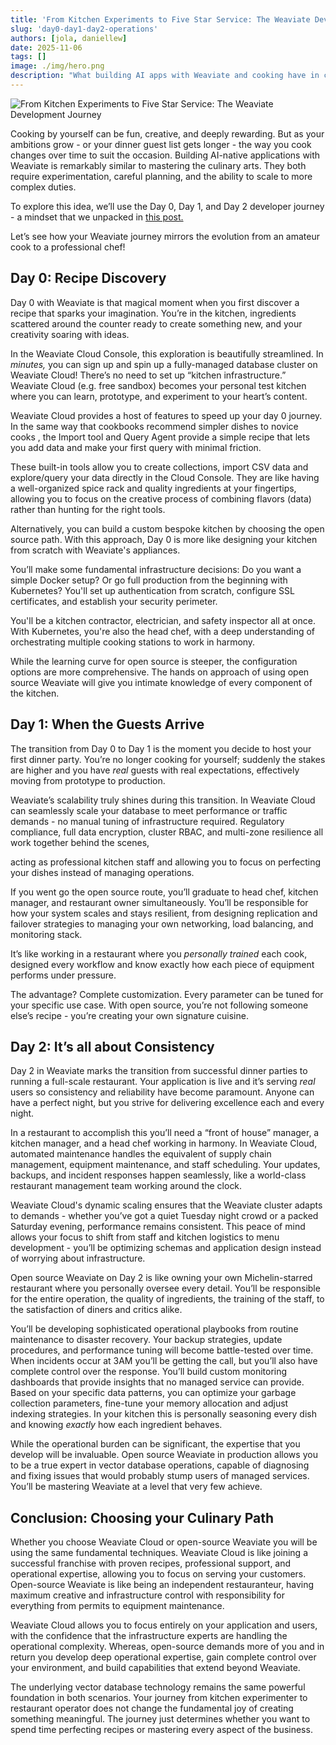 ```yaml
---
title: 'From Kitchen Experiments to Five Star Service: The Weaviate Development Journey'
slug: 'day0-day1-day2-operations'
authors: [jola, daniellew]
date: 2025-11-06
tags: []
image: ./img/hero.png
description: "What building AI apps with Weaviate and cooking have in common? Let’s find out! "
---
```


![From Kitchen Experiments to Five Star Service: The Weaviate Development Journey](./img/hero.png)

Cooking by yourself can be fun, creative, and deeply rewarding. But as your ambitions grow - or your dinner guest list gets longer - the way you cook changes over time to suit the occasion. Building AI-native applications with Weaviate is remarkably similar to mastering the culinary arts. They both require experimentation, careful planning, and the ability to scale to more complex duties. 

To explore this idea, we’ll use the Day 0, Day 1, and Day 2 developer journey - a mindset that we unpacked in [this post.](/blog/building-core-of-ai-native-stack)

Let’s see how your Weaviate journey mirrors the evolution from an amateur cook to a professional chef!

## Day 0: Recipe Discovery

Day 0 with Weaviate is that magical moment when you first discover a recipe that sparks your imagination. You’re in the kitchen, ingredients scattered around the counter ready to create something new, and your creativity soaring with ideas. 

In the Weaviate Cloud Console, this exploration is beautifully streamlined. In *minutes,* you can sign up and spin up a fully-managed database cluster on Weaviate Cloud! There’s no need to set up “kitchen infrastructure.” Weaviate Cloud (e.g. free sandbox) becomes your personal test kitchen where you can learn, prototype, and experiment to your heart’s content. 

Weaviate Cloud provides a host of features to speed up your day 0 journey. In the same way that cookbooks recommend simpler dishes to novice cooks , the Import tool and Query Agent provide a simple recipe that lets you add data and make your first query with minimal friction. 

These built-in tools allow you to create collections, import CSV data and explore/query your data directly in the Cloud Console. They are like having a well-organized spice rack and quality ingredients at your fingertips, allowing you to focus on the creative process of combining flavors (data) rather than hunting for the right tools.

Alternatively, you can build a custom bespoke kitchen by choosing the open source path. With this approach, Day 0 is more like designing your kitchen from scratch with Weaviate's appliances. 

You’ll make some fundamental infrastructure decisions: Do you want a simple Docker setup? Or go full production from the beginning with Kubernetes? You'll set up authentication from scratch, configure SSL certificates, and establish your security perimeter. 

You'll be a kitchen contractor, electrician, and safety inspector all at once. With Kubernetes, you're also the head chef, with a deep understanding of  orchestrating multiple cooking stations to work in harmony.

While the learning curve for open source is steeper, the configuration options are more comprehensive. The hands on approach of using open source Weaviate will give you intimate knowledge of every component of the kitchen. 

## Day 1: When the Guests Arrive

The transition from Day 0 to Day 1 is the moment you decide to host your first dinner party. You’re no longer cooking for yourself; suddenly the stakes are higher and you have *real* guests with real expectations, effectively moving from prototype to production. 

Weaviate’s scalability truly shines during this transition. In Weaviate Cloud  can seamlessly scale your database to meet performance or traffic demands - no manual tuning of infrastructure required.  Regulatory  compliance, full data encryption, cluster RBAC, and multi-zone resilience all work together behind the scenes,

acting as professional kitchen staff and allowing you to focus on perfecting your dishes instead of managing operations. 

If you went go the open source route, you’ll graduate to head chef, kitchen manager, and restaurant owner simultaneously. You’ll be responsible for how your system scales and stays resilient, from designing replication and failover strategies to managing your own networking, load balancing, and monitoring stack. 

 It’s like working in a restaurant where you *personally trained* each cook, designed every workflow and know exactly how each piece of equipment performs under pressure.

The advantage? Complete customization. Every parameter can be tuned for your specific use case. With open source, you’re not following someone else’s recipe - you’re creating your own signature cuisine. 

## Day 2: It’s all about Consistency

Day 2 in Weaviate marks the transition from successful dinner parties to running a full-scale restaurant. Your application is live and it’s serving *real* users so consistency and reliability have become paramount. Anyone can have a perfect night, but you strive for delivering excellence each and every night. 

In a restaurant to accomplish this you’ll need a “front of house” manager, a kitchen manager, and a head chef working in harmony. In Weaviate Cloud, automated maintenance handles the equivalent of supply chain management, equipment maintenance, and staff scheduling. Your updates, backups, and incident responses happen seamlessly, like a world-class restaurant management team working around the clock. 

Weaviate Cloud's dynamic scaling ensures that the Weaviate cluster adapts to demands -  whether you’ve got a quiet Tuesday night crowd or a packed Saturday evening, performance remains consistent. This peace of mind allows your focus to shift from staff and kitchen logistics  to menu development - you’ll be optimizing schemas and application design instead of worrying about infrastructure. 

Open source Weaviate on Day 2 is like owning your own Michelin-starred restaurant where you personally oversee every detail. You’ll be responsible for the entire operation, the quality of ingredients, the training of the staff, to the satisfaction of diners and critics alike. 

You’ll be developing sophisticated operational playbooks from routine maintenance to disaster recovery. Your backup strategies, update procedures, and performance tuning will become battle-tested over time. When incidents occur at 3AM you’ll be getting the call, but you’ll also have complete control over the response. You’ll build custom monitoring dashboards that provide insights that no managed service can provide. Based on your specific data patterns, you can optimize your garbage collection parameters, fine-tune your memory allocation and adjust indexing strategies. In your kitchen this is personally seasoning every dish and knowing *exactly* how each ingredient behaves. 

While the operational burden can be significant, the expertise that you develop will be invaluable. Open source Weaviate in production allows you to be a true expert in vector database operations, capable of diagnosing and fixing issues that would probably stump users of managed services. You’ll be mastering Weaviate at a level that very few achieve. 

## Conclusion: Choosing your Culinary Path

Whether you choose Weaviate Cloud or open-source Weaviate you will be using the same fundamental techniques. Weaviate Cloud is like joining a successful franchise with proven recipes, professional support, and operational expertise, allowing you to focus on serving your customers. Open-source Weaviate is like being an independent restauranteur, having maximum creative and infrastructure control with responsibility for everything from permits to equipment maintenance. 

Weaviate Cloud allows you to focus entirely on your application and users, with the confidence that the infrastructure experts are handling the operational complexity. Whereas, open-source demands more of you and in return you develop deep operational expertise, gain complete control over your environment, and build capabilities that extend beyond Weaviate. 

The underlying vector database technology remains the same powerful foundation in both scenarios. Your journey from kitchen experimenter to restaurant operator does not change the fundamental joy of creating something meaningful. The journey just determines whether you want to spend time perfecting recipes or mastering every aspect of the business.


<WhatsNext />
